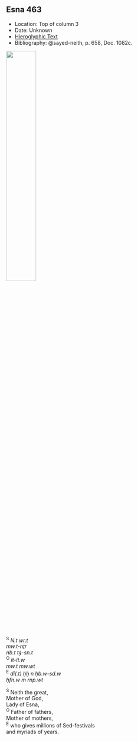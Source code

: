 ## Esna 463 {-}

<style>  
  
  .col2 {  
    columns: 2 320px;         /* number of columns and width in pixels*/  
    -webkit-columns: 2 320px; /* chrome, safari */  
    -moz-columns: 2 320px;    /* firefox */  
    -webkit-column-break-inside: avoid;  
    -page-break-inside: avoid;  
    -break-inside: avoid;  
  }  
  
</style>  

- Location: Top of column 3  
- Date: Unknown
- [Hieroglyphic Text](https://www.ifao.egnet.net/uploads/publications/enligne/Temples-Esna004.pdf#page=132){target="_blank"}  
- Bibliography: @sayed-neith, p. 658, Doc. 1082c.

![](./images/463.png){width=40%}
  
<div class="col2">

^S^ *N.t wr.t*   
*mw.t-nṯr*    
*nb.t tȝ-sn.t*  
^O^ *ỉt-ỉt.w*   
*mw.t mw.wt*  
^E^ *dỉ(.t) ḥḥ n ḥb.w-sd.w*    
*ḥfn.w m rnp.wt*   
  
^S^ Neith the great,   
Mother of God,   
Lady of Esna,  
^O^ Father of fathers,   
Mother of mothers,  
^E^ who gives millions of Sed-festivals  
and myriads of years.

</div>